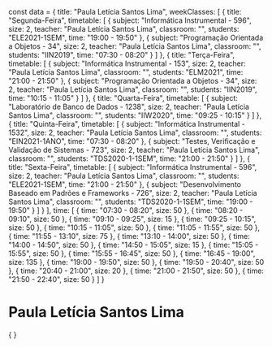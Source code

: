 const data = {
  title: "Paula Letícia Santos Lima",
  weekClasses: [
    {
      title: "Segunda-Feira",
      timetable: [
        {
          subject: "Informática Instrumental - 596",
          size: 2,
          teacher: "Paula Letícia Santos Lima",
          classroom: "",
          students: "ELE2021-1SEM",
          time: "19:00 - 19:50"
        },
        {
          subject: "Programação Orientada a Objetos - 34",
          size: 2,
          teacher: "Paula Letícia Santos Lima",
          classroom: "",
          students: "IIN2019",
          time: "07:30 - 08:20"
        }
      ]
    },
    {
      title: "Terça-Feira",
      timetable: [
        {
          subject: "Informática Instrumental - 153",
          size: 2,
          teacher: "Paula Letícia Santos Lima",
          classroom: "",
          students: "ELM2021",
          time: "21:00 - 21:50"
        },
        {
          subject: "Programação Orientada a Objetos - 34",
          size: 2,
          teacher: "Paula Letícia Santos Lima",
          classroom: "",
          students: "IIN2019",
          time: "10:15 - 11:05"
        }
      ]
    },
    {
      title: "Quarta-Feira",
      timetable: [
        {
          subject: "Laboratório de Banco de Dados - 1238",
          size: 2,
          teacher: "Paula Letícia Santos Lima",
          classroom: "",
          students: "IIW2020",
          time: "09:25 - 10:15"
        }
      ]
    },
    {
      title: "Quinta-Feira",
      timetable: [
        {
          subject: "Informática Instrumental - 1532",
          size: 2,
          teacher: "Paula Letícia Santos Lima",
          classroom: "",
          students: "EIN2021-1ANO",
          time: "07:30 - 08:20"
        },
        {
          subject: "Testes, Verificação e Validação de Sistemas - 723",
          size: 2,
          teacher: "Paula Letícia Santos Lima",
          classroom: "",
          students: "TDS2020-1-1SEM",
          time: "21:00 - 21:50"
        }
      ]
    },
    {
      title: "Sexta-Feira",
      timetable: [
        {
          subject: "Informática Instrumental - 596",
          size: 2,
          teacher: "Paula Letícia Santos Lima",
          classroom: "",
          students: "ELE2021-1SEM",
          time: "21:00 - 21:50"
        },
        {
          subject: "Desenvolvimento Baseado em Padrões e Frameworks - 726",
          size: 2,
          teacher: "Paula Letícia Santos Lima",
          classroom: "",
          students: "TDS2020-1-1SEM",
          time: "19:00 - 19:50"
        }
      ]
    }
  ],
  time: [
    {
      time: "07:30 - 08:20",
      size: 50
    },
    {
      time: "08:20 - 09:10",
      size: 50
    },
    {
      time: "09:10 - 09:25",
      size: 15
    },
    {
      time: "09:25 - 10:15",
      size: 50
    },
    {
      time: "10:15 - 11:05",
      size: 50
    },
    {
      time: "11:05 - 11:55",
      size: 50
    },
    {
      time: "11:55 - 13:10",
      size: 75
    },
    {
      time: "13:10 - 14:00",
      size: 50
    },
    {
      time: "14:00 - 14:50",
      size: 50
    },
    {
      time: "14:50 - 15:05",
      size: 15
    },
    {
      time: "15:05 - 15:55",
      size: 50
    },
    {
      time: "15:55 - 16:45",
      size: 50
    },
    {
      time: "16:45 - 19:00",
      size: 135
    },
    {
      time: "19:00 - 19:50",
      size: 50
    },
    {
      time: "19:50 - 20:40",
      size: 50
    },
    {
      time: "20:40 - 21:00",
      size: 20
    },
    {
      time: "21:00 - 21:50",
      size: 50
    },
    {
      time: "21:50 - 22:40",
      size: 50
    }
  ]
}

# Paula Letícia Santos Lima

<div>
    {
        <Grid
            title={data.title} 
            weekClasses={data.weekClasses} 
            time={data.time}
        />
    }
</div>